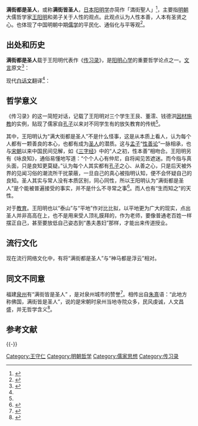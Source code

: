 '''满街都是圣人'''，或称'''满街皆圣人'''，[[日本阳明学|日本阳明学]]亦简作「満街聖人」<ref>{{cite web |url=http://fareastcl.exblog.jp/19804528/ |title=満街聖人 |publisher=東方文藝私記 |date=2014-05-17 |accessdate=2014-08-28 |language=ja |archive-date=2020-05-01 |archive-url=https://web.archive.org/web/20200501140724/https://fareastcl.exblog.jp/19804528/ |dead-url=no }}</ref>，主要指[[明朝|明朝]]大儒哲学家[[王阳明|王阳明]]和弟子关于人性的观点。此观点认为人性本善，人本有圣贤之心。也体现了中国明朝中期[[儒学|儒学]]的平民化、通俗化与平等观<ref>{{cite web |url=http://www.ica.org.cn/nlb/content.aspx?nodeid=287&page=ContentPage&contentid=4686 |title=试论王阳明心学的圣凡平等观 |publisher=国际儒学网 《哲学研究》1999年11期 |author=刘宗贤 |date=2014-03-27 |accessdate=2014-08-28 |language=zh-CN |archive-date=2020-05-01 |archive-url=https://web.archive.org/web/20200501140729/http://www.ica.org.cn/nlb/content.aspx?nodeid=287&page=ContentPage&contentid=4686 |dead-url=no }}</ref>。

==出处和历史==

'''满街都是圣人'''载于王阳明代表作《[[传习录|传习录]]》，是[[心学|阳明心学]]的重要哲学论点之一。[[文言|文言]]原文<ref name="chuanxilu">{{cite web |url=http://www.yi-see.com/read_200010_13900.html |title=《开谈『传习录』王阳明心学圣经独家趣解》第183节 |publisher=开谈『传习录』 |date=日期：2013-06-27 16:25:19 |accessdate=2014-08-28 |language=zh-CN |archive-date=2019-06-04 |archive-url=https://web.archive.org/web/20190604042754/http://www.yi-see.com/read_200010_13900.html |dead-url=no }}</ref>：
{{squote|
*先生锻炼人处，一言之下，感人最深。
*一日，王汝止出游归。先生问曰：“游何见？”对曰：“见满街都是圣人。”先生曰：“你看满街人是圣人，满街人到看你是圣人在。”
*又一日，董萝石出游而归。见先生曰：“今日见一异事。”先生曰：“何异？”对曰：“见满街人都是圣人。”先生曰：“此亦常事耳，何足为异。”
*盖汝止圭角未融，萝石恍见有悟，故问同答异，皆反其言而进之。
*洪与黄正之、张叔谦、汝中，丙戌会试归，为先生道途中讲学，有信有不信。先生曰：“你们拿一个圣人去与人讲学，人见圣人来，都怕走了，如何讲得行？须做得个愚夫愚妇，方可与人讲学。”
*洪又言今日要见人品高下最易。先生曰：“何以见之？”对曰：“先生譬如泰山在前，有不知仰者，须是无目人。”先生曰：“泰山不如平地大，平地有何可见？”先生一言，翦裁剖破终年为外好高之病，在座者莫不悚惧。
}}

现代[[白话文|白话文]]翻译<ref name="chuanxilu"/>：
{{squote|
*[[王阳明|王阳明]]先生锻炼人处，一句话说了，感人最深。
*一天，[[王艮|王艮]]出游回来。王阳明问他：“出去游览见到了什么？”王艮回答：“见到满大街都是圣人。”王阳明说：“你看满街人是圣人，满街人到看你，也是圣人在。”
*又一天，[[董澐|董澐]]出游之后回来。见到王阳明，说：“今天大白天看见一件不寻常的事。”王阳明问：“什么不寻常？”董澐回答说：“见到满大街的人都是圣人。”王阳明说：“这也是平常事罢了，没什么好奇怪的。”
*大致上是因为王艮为人处世棱角还没有消融，董澐却是迷迷糊糊中有所体悟，所以王阳明对他俩问了相同的问题回答他们的却是不同的，都是反着他们的话教导他们。
*[[钱德洪|钱德洪]]与[[黄正之|黄正之]]、[[张叔谦|张叔谦]]、[[王汝中|王汝中]]在丙戌年参加[[会试|会试]]归来，向王阳明描绘在归途中讲学的情形，说听他讲学的人有的相信，有的不信。王阳明说：“你们搬出一个圣人来去向人们讲学，人们看到圣人来，都害怕得走了，怎么能讲得通，要先把自己的姿态放低为愚夫愚妇，才能给别人讲学。”
*钱德洪又说现今要分辨出一个人人品的高下最容易，王阳明说：“何以见得？”钱德洪回答说：“先生您就如[[泰山|泰山]]在眼前，令人高山仰止，要是有不知道敬仰您的，就是没有眼睛的人。”王阳明说：“泰山没有平地大，平地上又有什么可以仰观的？”王阳明一句话，剪裁剖析穿破了钱德洪终年鹜外好高的毛病，在座听讲的的也没有不警醒的。
}}

==哲学意义==

《传习录》的这一简短对话，记载了王阳明对三个学生王艮、董澐、钱德洪[[因材施教|因材施教]]的实例，贴现了儒家自[[孔子|孔子]]以来对不同学生有的放矢教育的传统<ref name="chuanxilu"/>。

其中，王阳明认为“满大街都是圣人”不是什么怪事，这是从本质上看人，认为每个人都有一颗善良的本心，也都有成为[[圣人|圣人]]的潜质。这与[[孟子|孟子]]“[[性善论|性善论]]”一脉相承，也与[[宋朝|宋朝]]以来中国民间见解，如《[[三字经|三字经]]》中的“人之初，性本善”相吻合。王阳明另有《咏良知》，通俗易懂地写道：“个个人心有仲尼，自将闻见苦遮迷。而今指与真头面，只是良知更莫疑。”认为每个人其实都有[[孔子|孔子]]之心、从善之心，只是后天被外界的见闻习俗的潮流所干扰蒙蔽，一旦自己的真心被指明认知，便不会怀疑自己的良知。圣人其实与常人没有本质区别，同心同性，所以王阳明认为“满街都是圣人”是个能被普遍接受的事实，并不是什么不寻常之事<ref name="fuyun">{{cite web |url=http://zhwhdx.ustc.edu.cn/zhwhdx/news/detail_119050.htm |title=“满街都是圣人”，还是“神马都是浮云”—刘仲林 |publisher=中华文化大学 |author=刘仲林 |date=2011年3月6日 |accessdate=2014-08-28 |language=zh-CN |archive-date=2020-05-01 |archive-url=https://web.archive.org/web/20200501140742/http://zhwhdx.ustc.edu.cn/zhwhdx/news/detail_119050.htm |dead-url=no }}</ref>。而人也有“生而知之”的天性。

对于[[教育|教育]]。王阳明也以“泰山”与“平地”作对比比拟，以平地更为广大的现实，点出圣人并非高高在上，也不是用来受人顶礼膜拜的，作为老师，要像普通老百姓一样摆正自己，甚至要放低自己姿态到“愚夫愚妇”那样，才能出来传道授业。

==流行文化==
现在流行网络文化中，有将“满街都是圣人”与“神马都是浮云”相对。

==同文不同意==

福建[[泉州|泉州]]有“满街皆是圣人” ，是对泉州城市的赞誉<ref>{{cite web |url=http://you.ctrip.com/travels/quanzhou243/1794436.html |title=泉州：“满街皆是圣人” |publisher=携程 |date=2014-05-10 |accessdate=2014-08-28 |language=zh-CN |archive-date=2020-05-01 |archive-url=https://web.archive.org/web/20200501140745/https://you.ctrip.com/travels/quanzhou243/1794436.html |dead-url=no }}</ref>。相传出自[[朱熹|朱熹]]语：“此地方称佛国，满街皆是圣人”，说的是宋朝时泉州当地寺院众多，民风虔诚，人文昌盛，并无哲学含义<ref>{{cite web |url=http://news.sohu.com/20060209/n241744002.shtml |title=满街是圣人：唐宋弦歌中的佛国泉州 |publisher=搜狐 |date=2006年2月9日 |accessdate=2014-08-28 |language=zh-CN |archive-date=2020-05-01 |archive-url=https://web.archive.org/web/20200501140750/http://news.sohu.com/20060209/n241744002.shtml |dead-url=no }}</ref>。

== 参考文献 ==
{{Reflist|30em}}

{{-}}
{{王阳明}}

[[Category:王守仁|Category:王守仁]]
[[Category:明朝哲学|Category:明朝哲学]]
[[Category:儒家思想|Category:儒家思想]]
[[Category:传习录|Category:传习录]]